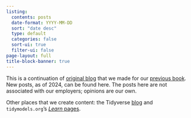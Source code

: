 ```yaml
---
listing:
  contents: posts
  date-format: YYYY-MM-DD
  sort: "date desc"
  type: default
  categories: false
  sort-ui: true
  filter-ui: false
page-layout: full
title-block-banner: true
---
```


This is a continuation of [original blog](http://appliedpredictivemodeling.com/blog) that we made for our [previous book](http://appliedpredictivemodeling.com). New posts, as of 2024, can be found here. The posts here are not associated with our employers; opinions are our own. 

Other places that we create content: the Tidyverse [blog](https://www.tidyverse.org/blog/) and `tidymodels.org`'s [_Learn_ pages](https://tidymodels.org/learn).

<br><br>


